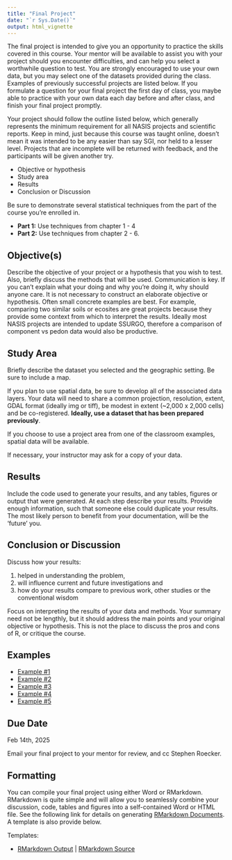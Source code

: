 ```yaml
---
title: "Final Project"
date: "`r Sys.Date()`"
output: html_vignette
---
```


The final project is intended to give you an opportunity to practice the skills covered in this course. Your mentor will be available to assist you with your project should you encounter difficulties, and can help you select a worthwhile question to test. You are strongly encouraged to use your own data, but you may select one of the datasets provided during the class. Examples of previously successful projects are listed below. If you formulate a question for your final project the first day of class, you maybe able to practice with your own data each day before and after class, and finish your final project promptly.

Your project should follow the outline listed below, which generally represents the minimum requirement for all NASIS projects and scientific reports. Keep in mind, just because this course was taught online, doesn't mean it was intended to be any easier than say SGI, nor held to a lesser level. Projects that are incomplete will be returned with feedback, and the participants will be given another try.

-   Objective or hypothesis
-   Study area
-   Results
-   Conclusion or Discussion

Be sure to demonstrate several statistical techniques from the part of the course you're enrolled in.

-   **Part 1:** Use techniques from chapter 1 - 4
-   **Part 2:** Use techniques from chapter 2 - 6.

## Objective(s)

Describe the objective of your project or a hypothesis that you wish to test. Also, briefly discuss the methods that will be used. Communication is key. If you can't explain what your doing and why you're doing it, why should anyone care. It is not necessary to construct an elaborate objective or hypothesis. Often small concrete examples are best. For example, comparing two similar soils or ecosites are great projects because they provide some context from which to interpret the results. Ideally most NASIS projects are intended to update SSURGO, therefore a comparison of component vs pedon data would also be productive.

## Study Area

Briefly describe the dataset you selected and the geographic setting. Be sure to include a map.

If you plan to use spatial data, be sure to develop all of the associated data layers. Your data will need to share a common projection, resolution, extent, GDAL format (ideally img or tiff), be modest in extent (\~2,000 x 2,000 cells) and be co-registered. **Ideally, use a dataset that has been prepared previously**.

If you choose to use a project area from one of the classroom examples, spatial data will be available.

If necessary, your instructor may ask for a copy of your data.

## Results

Include the code used to generate your results, and any tables, figures or output that were generated. At each step describe your results. Provide enough information, such that someone else could duplicate your results. The most likely person to benefit from your documentation, will be the 'future' you.

## Conclusion or Discussion

Discuss how your results:

1.  helped in understanding the problem,
2.  will influence current and future investigations and
3.  how do your results compare to previous work, other studies or the conventional wisdom

Focus on interpreting the results of your data and methods. Your summary need not be lengthly, but it should address the main points and your original objective or hypothesis. This is not the place to discuss the pros and cons of R, or critique the course.

## Examples

-   [Example #1](http://ncss-tech.github.io/stats_for_soil_survey/misc/10_final_project/examples/Paolucci_stats101_2_20_2024.html)
-   [Example #2](http://ncss-tech.github.io/stats_for_soil_survey/misc/10_final_project/examples/fy22_speck_fp1.html)
- [Example #3](https://github.com/ncss-tech/stats_for_soil_survey/raw/master/misc/10_final_project/examples/Statistics%20Final%20Project.docx)
-   [Example #4](http://ncss-tech.github.io/stats_for_soil_survey/misc/10_final_project/examples/Ecological_Site_Differentiation.html)
-   [Example #5](http://ncss-tech.github.io/stats_for_soil_survey/misc/10_final_project/examples/fy23_fp3_Speck.html)


## Due Date

Feb 14th, 2025

Email your final project to your mentor for review, and cc Stephen Roecker.

## Formatting

You can compile your final project using either Word or RMarkdown. RMarkdown is quite simple and will allow you to seamlessly combine your discussion, code, tables and figures into a self-contained Word or HTML file. See the following link for details on generating [RMarkdown Documents](https://rmarkdown.rstudio.com/html_document_format.html). A template is also provide below.

Templates:

-   [RMarkdown Output](https://ncss-tech.github.io/stats_for_soil_survey/misc/10_final_project/final-project-example.html) \| [RMarkdown Source](https://raw.githubusercontent.com/ncss-tech/stats_for_soil_survey/master/misc/10_final_project/final-project-example.Rmd)
